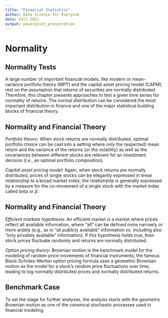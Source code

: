 ```yaml
---
title: "Financial Statistics"
author: Data Science for Everyone
date: Fall 2021
output: powerpoint_presentation
---
```


# Normality

## Normality Tests
A large number of important financial models, like modern or mean-variance portfolio theory (MPT) and the capital asset pricing model (CAPM), rest on the assumption that returns of securities are normally distributed. Therefore, this chapter presents approaches to test a given time series for normality of returns.
The normal distribution can be considered the most important distribution in finance and one of the major statistical building blocks of financial theory.


## Normality and Financial Theory

*Portfolio theory*: When stock returns are normally distributed, optimal portfolio choice can be cast into a setting where only the (expected) mean return and the variance of the returns (or the volatility) as well as the covariances between different stocks are relevant for an investment decision (i.e., an optimal portfolio composition).

*Capital asset pricing model*: Again, when stock returns are normally distributed, prices of single stocks can be elegantly expressed in linear relationship to a broad market index; the relationship is generally expressed by a measure for the co-movement of a single stock with the market index called beta or $\beta$.

## Normality and Financial Theory

*Efficient markets hypothesis*: An efficient market is a market where prices reflect all available information, where “all” can be defined more narrowly or more widely (e.g., as in “all publicly available” information vs. including also “only privately available” information). If this hypothesis holds true, then stock prices fluctuate randomly and returns are normally distributed.

*Option pricing theory*: Brownian motion is the benchmark model for the modeling of random price movements of financial instruments; the famous Black-Scholes-Merton option pricing formula uses a geometric Brownian motion as the model for a stock’s random price fluctuations over time, leading to log-normally distributed prices and normally distributed returns.

## Benchmark Case

To set the stage for further analyses, the analysis starts with the geometric Brownian motion as one of the canonical stochastic processes used in financial modeling. 